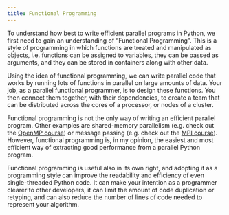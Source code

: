 ```yaml
---
title: Functional Programming
---
```


To understand how best to write efficient parallel programs in Python, we first need to gain an understanding of “Functional Programming”. This is a style of programming in which functions are treated and manipulated as objects, i.e. functions can be assigned to variables, they can be passed as arguments, and they can be stored in containers along with other data.

Using the idea of functional programming, we can write parallel code that works by running lots of functions in parallel on large amounts of data. Your job, as a parallel functional programmer, is to design these functions. You then connect them together, with their dependencies, to create a team that can be distributed across the cores of a processor, or nodes of a cluster.

Functional programming is not the only way of writing an efficient parallel program. Other examples are shared-memory parallelism (e.g. check out the [OpenMP course](https://chryswoods.com/beginning_openmp)) or message passing (e.g. check out the [MPI course](https://chryswoods.com/beginning_mpi)). However, functional programming is, in my opinion, the easiest and most efficient way of extracting good performance from a parallel Python program.

Functional programming is useful also in its own right, and adopting it as a programming style can improve the readability and efficiency of even single-threaded Python code. It can make your intention as a programmer clearer to other developers, it can limit the amount of code duplication or retyping, and can also reduce the number of lines of code needed to represent your algorithm.
